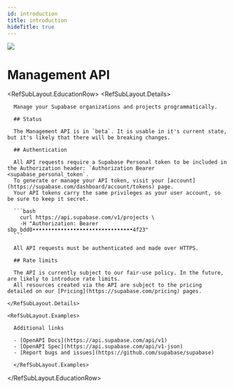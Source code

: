 ```yaml
---
id: introduction
title: introduction
hideTitle: true
---
```


<div className="flex items-start gap-6 not-prose" id="introduction">
  <img src="/docs/img/icons/menu/reference-api.svg" className="w-8 h-8 rounded" />
  <div className="flex flex-col gap-2">
    <h1 className="text-3xl text-foreground m-0">Management API</h1>
  </div>
</div>

<RefSubLayout.EducationRow>
  <RefSubLayout.Details>

      Manage your Supabase organizations and projects programmatically.

      ## Status

      The Management API is in `beta`. It is usable in it's current state, but it's likely that there will be breaking changes.

      ## Authentication

      All API requests require a Supabase Personal token to be included in the Authorization header: `Authorization Bearer <supabase_personal_token`.
      To generate or manage your API token, visit your [account](https://supabase.com/dashboard/account/tokens) page.
      Your API tokens carry the same privileges as your user account, so be sure to keep it secret.

      ```bash
        curl https://api.supabase.com/v1/projects \
        -H "Authorization: Bearer sbp_bdd0••••••••••••••••••••••••••••••••4f23"
      ```

      All API requests must be authenticated and made over HTTPS.

      ## Rate limits

      The API is currently subject to our fair-use policy. In the future, are likely to introduce rate limits.
      All resources created via the API are subject to the pricing detailed on our [Pricing](https://supabase.com/pricing) pages.

    </RefSubLayout.Details>

    <RefSubLayout.Examples>

      Additional links

      - [OpenAPI Docs](https://api.supabase.com/api/v1)
      - [OpenAPI Spec](https://api.supabase.com/api/v1-json)
      - [Report bugs and issues](https://github.com/supabase/supabase)

      </RefSubLayout.Examples>

  </RefSubLayout.EducationRow>
